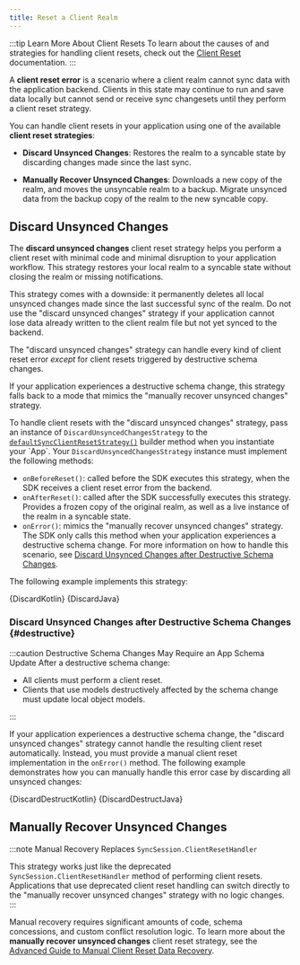 ```yaml
---
title: Reset a Client Realm
---
```



:::tip Learn More About Client Resets
To learn about the causes of and strategies for handling client
resets, check out the [Client Reset](https://docs.mongodb.com/realm/sync/error-handling/client-resets/#std-label-client-resets)
documentation.
:::

A **client reset error** is a scenario where a client realm cannot sync
data with the application backend. Clients in this state may continue to
run and save data locally but cannot send or receive sync changesets
until they perform a client reset strategy.

You can handle client resets in your application using one of the
available **client reset strategies**:

- **Discard Unsynced Changes**:
  Restores the realm to a syncable state by discarding changes made
  since the last sync.

- **Manually Recover Unsynced Changes**:
  Downloads a new copy of the realm, and moves the unsyncable realm
  to a backup. Migrate unsynced data from the backup copy of the
  realm to the new syncable copy.

## Discard Unsynced Changes

The **discard unsynced changes** client reset strategy helps you perform
a client reset with minimal code and minimal disruption to your application
workflow. This strategy restores your local realm to a syncable state without
closing the realm or missing notifications.

This strategy comes with a downside: it permanently deletes all
local unsynced changes made since the last successful sync of the realm.
Do not use the "discard unsynced changes" strategy if your application
cannot lose data already written to the client realm file but not yet
synced to the backend.

The "discard unsynced changes" strategy can handle every kind of client
reset error *except* for client resets triggered by
destructive schema changes.

If your application experiences a destructive schema change, this strategy
falls back to a mode that mimics the "manually recover unsynced changes"
strategy.

To handle client resets with the "discard unsynced changes" strategy, 
pass an instance of `DiscardUnsyncedChangesStrategy` to the
[`defaultSyncClientResetStrategy()`](https://docs.mongodb.com/realm-sdks/java/latest/io/realm/mongodb/AppConfiguration.Builder.html#defaultSyncClientResetStrategy(io.realm.mongodb.sync.DiscardUnsyncedChangesStrategy))
builder method when you instantiate your `App`. Your
`DiscardUnsyncedChangesStrategy` instance must implement the following
methods:

- `onBeforeReset()`: called before the SDK executes this strategy,
  when the SDK receives a client reset error from the backend.
- `onAfterReset()`: called after the SDK successfully executes this
  strategy. Provides a frozen copy of the original realm, as well as
  a live instance of the realm in a syncable state.
- `onError()`: mimics the "manually recover unsynced changes"
  strategy. The SDK only calls this method when your application
  experiences a destructive schema change. For more information on
  how to handle this scenario, see
  [Discard Unsynced Changes after Destructive Schema Changes](#destructive).

The following example implements this strategy:

<Tabs groupId="java-sdk-languages">
    <TabItem value="kotlin" label="Kotlin">
        <CodeBlock language="kotlin">{DiscardKotlin}</CodeBlock>
    </TabItem>
    <TabItem value="java" label="Java">
        <CodeBlock language="java">{DiscardJava}</CodeBlock>
    </TabItem>
</Tabs>

### Discard Unsynced Changes after Destructive Schema Changes {#destructive}

:::caution Destructive Schema Changes May Require an App Schema Update
After a destructive schema change:
- All clients must perform a client reset.
- Clients that use models destructively affected by the schema change must update local object models.

:::

If your application experiences a destructive schema change, the "discard
unsynced changes" strategy cannot handle the resulting client reset
automatically. Instead, you must provide a manual client reset
implementation in the `onError()` method. The following
example demonstrates how you can manually handle this error case by
discarding all unsynced changes:

<Tabs groupId="java-sdk-languages">
    <TabItem value="kotlin" label="Kotlin">
        <CodeBlock language="kotlin">{DiscardDestructKotlin}</CodeBlock>
    </TabItem>
    <TabItem value="java" label="Java">
        <CodeBlock language="java">{DiscardDestructJava}</CodeBlock>
    </TabItem>
</Tabs>

## Manually Recover Unsynced Changes

:::note Manual Recovery Replaces `SyncSession.ClientResetHandler`

This strategy works just like the deprecated
`SyncSession.ClientResetHandler` method of performing client resets.
Applications that use deprecated client reset handling can switch
directly to the "manually recover unsynced changes" strategy with
no logic changes.
:::

Manual recovery requires significant amounts of code, schema concessions,
and custom conflict resolution logic. To learn more about the **manually
recover unsynced changes** client reset strategy, see the
[Advanced Guide to Manual Client Reset Data Recovery](./manual-client-reset-data-recovery).
